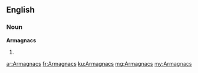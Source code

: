 ==English==

===Noun===
'''Armagnacs'''

# {{plural of|Armagnac}}

[[ar:Armagnacs]]
[[fr:Armagnacs]]
[[ku:Armagnacs]]
[[mg:Armagnacs]]
[[my:Armagnacs]]